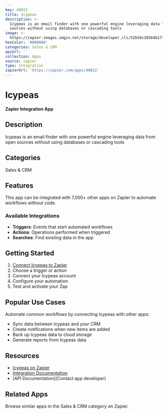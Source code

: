 ```yaml
---
key: 40022
title: Icypeas
description: >-
  Icypeas is an email finder with one powerful engine leveraging data from open
  sources without using databases or cascading tools
image: >-
  https://zapier-images.imgix.net/storage/developer_cli/52b58c28564b177bb72224bed91f1dbd.png?auto=format%2Ccompress&ixlib=python-3.0.0&q=50
hexColor: '#000000'
categories: Sales & CRM
apiUrl: ''
collection: Apps
source: zapier
type: Integration
zapierUrl: 'https://zapier.com/apps/40022'
---
```

# Icypeas

**Zapier Integration App**

## Description

Icypeas is an email finder with one powerful engine leveraging data from open sources without using databases or cascading tools

## Categories

Sales & CRM

## Features

This app can be integrated with 7,000+ other apps on Zapier to automate workflows without code.

### Available Integrations

- **Triggers**: Events that start automated workflows
- **Actions**: Operations performed when triggered
- **Searches**: Find existing data in the app

## Getting Started

1. [Connect Icypeas to Zapier](https://zapier.com/apps/40022)
2. Choose a trigger or action
3. Connect your Icypeas account
4. Configure your automation
5. Test and activate your Zap

## Popular Use Cases

Automate common workflows by connecting Icypeas with other apps:

- Sync data between Icypeas and your CRM
- Create notifications when new items are added
- Back up Icypeas data to cloud storage
- Generate reports from Icypeas data

## Resources

- [Icypeas on Zapier](https://zapier.com/apps/40022)
- [Integration Documentation](https://zapier.com/apps/40022/integrations)
- [API Documentation](Contact app developer)

## Related Apps

Browse similar apps in the Sales & CRM category on Zapier.
